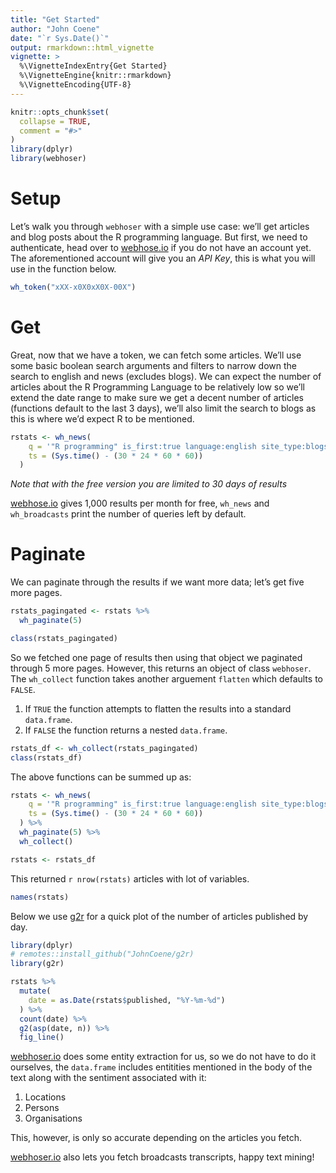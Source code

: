 ```yaml
---
title: "Get Started"
author: "John Coene"
date: "`r Sys.Date()`"
output: rmarkdown::html_vignette
vignette: >
  %\VignetteIndexEntry{Get Started}
  %\VignetteEngine{knitr::rmarkdown}
  %\VignetteEncoding{UTF-8}
---
```


```r
knitr::opts_chunk$set(
  collapse = TRUE,
  comment = "#>"
)
library(dplyr)
library(webhoser)
```

# Setup

Let's walk you through `webhoser` with a simple use case: we'll get articles and blog posts about the R programming language. But first, we need to authenticate, head over to [webhose.io](https://webhose.io/) if you do not have an account yet. The aforementioned account will give you an _API Key_, this is what you will use in the function below.

```r
wh_token("xXX-x0X0xX0X-00X")
```

# Get

Great, now that we have a token, we can fetch some articles. We'll use some basic boolean search arguments and filters to narrow down the search to english and news (excludes blogs). We can expect the number of articles about the R Programming Language to be relatively low so we'll extend the date range to make sure we get a decent number of articles (functions default to the last 3 days), we'll also limit the search to blogs as this is where we'd expect R to be mentioned.

```r
rstats <- wh_news(
    q = '"R programming" is_first:true language:english site_type:blogs',
    ts = (Sys.time() - (30 * 24 * 60 * 60))
  ) 
```

_Note that with the free version you are limited to 30 days of results_

[webhose.io](https://webhose.io/) gives 1,000 results per month for free, `wh_news` and `wh_broadcasts` print the number of queries left by default.

# Paginate

We can paginate through the results if we want more data; let's get five more pages.

```r
rstats_pagingated <- rstats %>% 
  wh_paginate(5)

class(rstats_pagingated)
```

So we fetched one page of results then using that object we paginated through 5 more pages. However, this returns an object of class `webhoser`. The `wh_collect` function takes another arguement `flatten` which defaults to `FALSE`.

1. If `TRUE` the function attempts to flatten the results into a standard `data.frame`.
2. If `FALSE` the function returns a nested `data.frame`.

```r
rstats_df <- wh_collect(rstats_pagingated)
class(rstats_df)
```

The above functions can be summed up as:

```r
rstats <- wh_news(
    q = '"R programming" is_first:true language:english site_type:blogs',
    ts = (Sys.time() - (30 * 24 * 60 * 60))
  ) %>% 
  wh_paginate(5) %>% 
  wh_collect()
```

```r
rstats <- rstats_df
```

This returned `r nrow(rstats)` articles with lot of variables.

```r
names(rstats)
```

Below we use [g2r](https://g2r.dev/) for a quick plot of the number of articles published by day.

```r
library(dplyr)
# remotes::install_github("JohnCoene/g2r)
library(g2r)

rstats %>% 
  mutate(
    date = as.Date(rstats$published, "%Y-%m-%d")
  ) %>% 
  count(date) %>% 
  g2(asp(date, n)) %>% 
  fig_line()
```

[webhoser.io](https://webhose.io/) does some entity extraction for us, so we do not have to do it ourselves, the `data.frame` includes entitities mentioned in the body of the text along with the sentiment associated with it:

1. Locations
2. Persons
3. Organisations

This, however, is only so accurate depending on the articles you fetch.

[webhoser.io](https://webhose.io/) also lets you fetch broadcasts transcripts, happy text mining!
